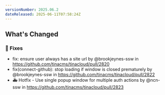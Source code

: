 ```yaml
---
versionNumber: 2025.06.2
dateReleased: 2025-06-11T07:58:24Z
---
```


## What's Changed
### 🔧 Fixes
* fix: ensure user always has a site url by @brookjeynes-ssw in https://github.com/tinacms/tinacloud/pull/2820
* fix(connect-github): stop loading if window is closed prematurely by @brookjeynes-ssw in https://github.com/tinacms/tinacloud/pull/2822
* 🚑 Hotfix - Use single popup window for multiple auth actions by @ncn-ssw in https://github.com/tinacms/tinacloud/pull/2823
